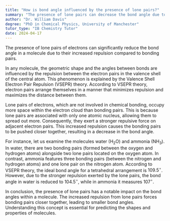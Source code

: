 ```yaml
---
title: "How is bond angle influenced by the presence of lone pairs?"
summary: "The presence of lone pairs can decrease the bond angle due to their greater repulsion compared to bonding pairs."
author: "Dr. William Davis"
degree: "PhD in Chemical Physics, University of Manchester"
tutor_type: "IB Chemistry Tutor"
date: 2024-04-17
---
```


The presence of lone pairs of electrons can significantly reduce the bond angle in a molecule due to their increased repulsion compared to bonding pairs.

In any molecule, the geometric shape and the angles between bonds are influenced by the repulsion between the electron pairs in the valence shell of the central atom. This phenomenon is explained by the Valence Shell Electron Pair Repulsion (VSEPR) theory. According to VSEPR theory, electron pairs arrange themselves in a manner that minimizes repulsion and maximizes the distance between them.

Lone pairs of electrons, which are not involved in chemical bonding, occupy more space within the electron cloud than bonding pairs. This is because lone pairs are associated with only one atomic nucleus, allowing them to spread out more. Consequently, they exert a stronger repulsive force on adjacent electron pairs. This increased repulsion causes the bonding pairs to be pushed closer together, resulting in a decrease in the bond angle.

For instance, let us examine the molecules water ($\text{H}_2\text{O}$) and ammonia ($\text{NH}_3$). In water, there are two bonding pairs (formed between the oxygen and hydrogen atoms) alongside two lone pairs located on the oxygen atom. In contrast, ammonia features three bonding pairs (between the nitrogen and hydrogen atoms) and one lone pair on the nitrogen atom. According to VSEPR theory, the ideal bond angle for a tetrahedral arrangement is $109.5^\circ$. However, due to the stronger repulsion exerted by the lone pairs, the bond angle in water is reduced to $104.5^\circ$, while in ammonia it measures $107^\circ$.

In conclusion, the presence of lone pairs has a notable impact on the bond angles within a molecule. The increased repulsion from lone pairs forces bonding pairs closer together, leading to smaller bond angles. Understanding this concept is essential for predicting the shapes and properties of molecules.
    